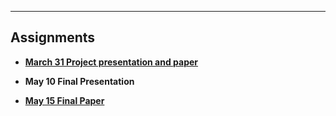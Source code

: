 ***
## Assignments


<ul class="fa-ul">
<li><i class="fa-li fa fa-microphone"></i> [**March 31 Project presentation and paper**](research_idea.html)

<li><i class="fa-li fa fa-microphone"></i>**May  10  Final Presentation** 

<li><i class="fa-li fa fa-file-text-o"></i>[**May  15  Final Paper**](final_paper.html) 

</ul>

